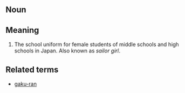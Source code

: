 == Noun ==

== Meaning ==

#The school uniform for female students of middle schools and high schools in Japan.  Also known as ''sailor girl''.

== Related terms ==

*[[gaku-ran]]